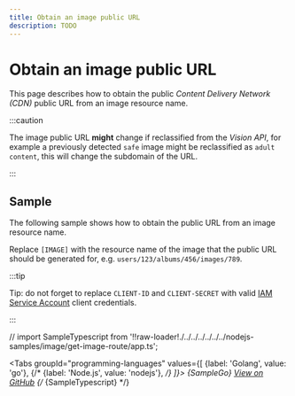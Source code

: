 ```yaml
---
title: Obtain an image public URL
description: TODO
---
```


# Obtain an image public URL

This page describes how to obtain the public _Content Delivery Network (CDN)_ public URL from an image resource name.

:::caution

The image public URL **might** change if reclassified from the _Vision API_, for example a previously detected `safe` image might be reclassified as `adult content`, this will change the subdomain of the URL.

:::

## Sample

The following sample shows how to obtain the public URL from an image resource name.

Replace `[IMAGE]` with the resource name of the image that the public URL should be generated for, e.g. `users/123/albums/456/images/789`.

:::tip

Tip: do not forget to replace `CLIENT-ID` and `CLIENT-SECRET` with valid [IAM Service Account](/authentication/service-accounts) client credentials.

:::

// import SampleTypescript from '!!raw-loader!./../../../../../../nodejs-samples/image/get-image-route/app.ts';


<Tabs
  groupId="programming-languages"
  values={[
    {label: 'Golang', value: 'go'},
    {/* {label: 'Node.js', value: 'nodejs'}, */}
  ]}>
  <TabItem value="go">
    <CodeBlock language="go">
      {SampleGo}
    </CodeBlock>
    <a href="https://github.com/animeapis/golang-samples/blob/master/image/get-image-route/main.go">View on GitHub</a>
  </TabItem>
  {/* <TabItem value="nodejs">
    <CodeBlock language="typescript">
      {SampleTypescript}
    </CodeBlock>
  </TabItem> */}
</Tabs>
